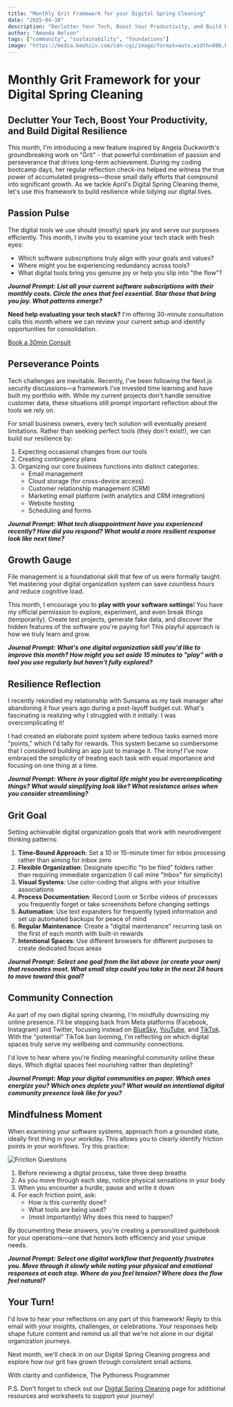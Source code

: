 ```yaml
---
title: "Monthly Grit Framework for your Digital Spring Cleaning"
date: "2025-04-10"
description: "Declutter Your Tech, Boost Your Productivity, and Build Digital Resilience using Angela Duckworth's GRIT framework adapted for digital organization."
author: "Amanda Nelson"
tags: ["community", "sustainability", "foundations"]
image: "https://media.beehiiv.com/cdn-cgi/image/format=auto,width=800,height=421,fit=scale-down,onerror=redirect/uploads/asset/file/78b65992-2c7d-44de-9761-7b277d155d29/Beehiiv_Banner_1_.png"
---
```


# Monthly Grit Framework for your Digital Spring Cleaning

## Declutter Your Tech, Boost Your Productivity, and Build Digital Resilience

This month, I'm introducing a new feature inspired by Angela Duckworth's groundbreaking work on "Grit" - that powerful combination of passion and perseverance that drives long-term achievement. During my coding bootcamp days, her regular reflection check-ins helped me witness the true power of accumulated progress—those small daily efforts that compound into significant growth. As we tackle April's Digital Spring Cleaning theme, let's use this framework to build resilience while tidying our digital lives.

## Passion Pulse

The digital tools we use should (mostly) spark joy and serve our purposes efficiently. This month, I invite you to examine your tech stack with fresh eyes:

* Which software subscriptions truly align with your goals and values?
* Where might you be experiencing redundancy across tools?
* What digital tools bring you genuine joy or help you slip into "the flow"?

**_Journal Prompt: List all your current software subscriptions with their monthly costs. Circle the ones that feel essential. Star those that bring you joy. What patterns emerge?_**

**Need help evaluating your tech stack?** I'm offering 30-minute consultation calls this month where we can review your current setup and identify opportunities for consolidation.

[Book a 30min Consult](https://cal.com/pythoness/tech30)

## Perseverance Points

Tech challenges are inevitable. Recently, I've been following the Next.js security discussions—a framework I've invested time learning and have built my portfolio with. While my current projects don't handle sensitive customer data, these situations still prompt important reflection about the tools we rely on.

For small business owners, every tech solution will eventually present limitations. Rather than seeking perfect tools (they don't exist!), we can build our resilience by:

1. Expecting occasional changes from our tools
2. Creating contingency plans
3. Organizing our core business functions into distinct categories:
   * Email management
   * Cloud storage (for cross-device access)
   * Customer relationship management (CRM)
   * Marketing email platform (with analytics and CRM integration)
   * Website hosting
   * Scheduling and forms

**_Journal Prompt: What tech disappointment have you experienced recently? How did you respond? What would a more resilient response look like next time?_**

## Growth Gauge

File management is a foundational skill that few of us were formally taught. Yet mastering your digital organization system can save countless hours and reduce cognitive load.

This month, I encourage you to **play with your software settings**! You have my official permission to explore, experiment, and even break things (temporarily). Create test projects, generate fake data, and discover the hidden features of the software you're paying for! This playful approach is how we truly learn and grow.

**_Journal Prompt: What's one digital organization skill you'd like to improve this month? How might you set aside 15 minutes to "play" with a tool you use regularly but haven't fully explored?_**

## Resilience Reflection

I recently rekindled my relationship with Sunsama as my task manager after abandoning it four years ago during a post-layoff budget cut. What's fascinating is realizing why I struggled with it initially: I was overcomplicating it!

I had created an elaborate point system where tedious tasks earned more "points," which I'd tally for rewards. This system became so cumbersome that I considered building an app just to manage it. The irony! I've now embraced the simplicity of treating each task with equal importance and focusing on one thing at a time.

**_Journal Prompt: Where in your digital life might you be overcomplicating things? What would simplifying look like? What resistance arises when you consider streamlining?_**

## Grit Goal

Setting achievable digital organization goals that work with neurodivergent thinking patterns:

1. **Time-Bound Approach**: Set a 10 or 15-minute timer for inbox processing rather than aiming for inbox zero
2. **Flexible Organization**: Designate specific "to be filed" folders rather than requiring immediate organization (I call mine "Inbox" for simplicity)
3. **Visual Systems**: Use color-coding that aligns with your intuitive associations
4. **Process Documentation**: Record Loom or Scribe videos of processes you frequently forget or take screenshots before changing settings
5. **Automation**: Use text expanders for frequently typed information and set up automated backups for peace of mind
6. **Regular Maintenance**: Create a "digital maintenance" recurring task on the first of each month with built-in rewards
7. **Intentional Spaces**: Use different browsers for different purposes to create dedicated focus areas

**_Journal Prompt: Select one goal from the list above (or create your own) that resonates most. What small step could you take in the next 24 hours to move toward this goal?_**

## Community Connection

As part of my own digital spring cleaning, I'm mindfully downsizing my online presence. I'll be stepping back from Meta platforms (Facebook, Instagram) and Twitter, focusing instead on [BlueSky](https://bsky.app/profile/pythonessdev.bsky.social), [YouTube](https://www.youtube.com/@pythonessprogrammer), and [TikTok](https://www.tiktok.com/@pythoness_programmer). With the "potential" TikTok ban looming, I'm reflecting on which digital spaces truly serve my wellbeing and community connections.

I'd love to hear where you're finding meaningful community online these days. Which digital spaces feel nourishing rather than depleting?

**_Journal Prompt: Map your digital communities on paper. Which ones energize you? Which ones deplete you? What would an intentional digital community presence look like for you?_**

## Mindfulness Moment

When examining your software systems, approach from a grounded state, ideally first thing in your workday. This allows you to clearly identify friction points in your workflows. Try this practice:

![Friction Questions](https://media.beehiiv.com/cdn-cgi/image/fit=scale-down,format=auto,onerror=redirect,quality=80/uploads/asset/file/86ddbaac-365d-4e85-a178-38876d69ee9a/Friction_Questions.png?t=1744334530)

1. Before reviewing a digital process, take three deep breaths
2. As you move through each step, notice physical sensations in your body
3. When you encounter a hurdle, pause and write it down
4. For each friction point, ask:
   * How is this currently done?
   * What tools are being used?
   * (most importantly) Why does this need to happen?

By documenting these answers, you're creating a personalized guidebook for your operations—one that honors both efficiency and your unique needs.

**_Journal Prompt: Select one digital workflow that frequently frustrates you. Move through it slowly while noting your physical and emotional responses at each step. Where do you feel tension? Where does the flow feel natural?_**

## Your Turn!

I'd love to hear your reflections on any part of this framework! Reply to this email with your insights, challenges, or celebrations. Your responses help shape future content and remind us all that we're not alone in our digital organization journeys.

Next month, we'll check in on our Digital Spring Cleaning progress and explore how our grit has grown through consistent small actions.

With clarity and confidence,
<Signature />
The Pythoness Programmer

P.S. Don't forget to check out our [Digital Spring Cleaning](/digital-spring-cleaning) page for additional resources and worksheets to support your journey!